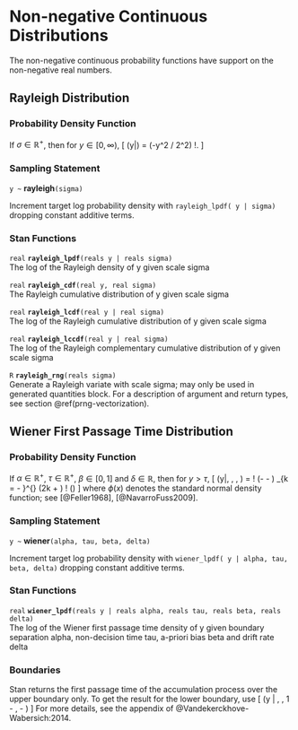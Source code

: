 # Non-negative Continuous Distributions

The non-negative continuous probability functions have support on the
non-negative real numbers.

## Rayleigh Distribution

### Probability Density Function

If $\sigma \in \mathbb{R}^+$, then for $y \in [0,\infty)$, \[
\text{Rayleigh}(y|\sigma) = \frac{y}{\sigma^2} \exp(-y^2 / 2\sigma^2)
\!. \]

### Sampling Statement

`y ~ ` **rayleigh**`(sigma)`

Increment target log probability density with `rayleigh_lpdf( y | sigma)`
dropping constant additive terms.
\index{{\tt \bfseries rayleigh}!sampling statement|hyperpage}

### Stan Functions

<!-- real; rayleigh_lpdf; (reals y | reals sigma); -->
\index{{\tt \bfseries rayleigh}!{\tt (reals y | reals sigma): real}|hyperpage}

`real` **`rayleigh_lpdf`**`(reals y | reals sigma)`<br>\newline
The log of the Rayleigh density of y given scale sigma

<!-- real; rayleigh_cdf; (real y, real sigma); -->
\index{{\tt \bfseries rayleigh}!{\tt (real y, real sigma): real}|hyperpage}

`real` **`rayleigh_cdf`**`(real y, real sigma)`<br>\newline
The Rayleigh cumulative distribution of y given scale sigma

<!-- real; rayleigh_lcdf; (real y | real sigma); -->
\index{{\tt \bfseries rayleigh}!{\tt (real y | real sigma): real}|hyperpage}

`real` **`rayleigh_lcdf`**`(real y | real sigma)`<br>\newline
The log of the Rayleigh cumulative distribution of y given scale sigma

<!-- real; rayleigh_lccdf; (real y | real sigma); -->
\index{{\tt \bfseries rayleigh}!{\tt (real y | real sigma): real}|hyperpage}

`real` **`rayleigh_lccdf`**`(real y | real sigma)`<br>\newline
The log of the Rayleigh complementary cumulative distribution of y
given scale sigma

<!-- R; rayleigh_rng; (reals sigma); -->
\index{{\tt \bfseries rayleigh}!{\tt (reals sigma): R}|hyperpage}

`R` **`rayleigh_rng`**`(reals sigma)`<br>\newline
Generate a Rayleigh variate with scale sigma; may only be used in
generated quantities block. For a description of argument and return
types, see section \@ref(prng-vectorization).

## Wiener First Passage Time Distribution

### Probability Density Function

If $\alpha \in \mathbb{R}^+$, $\tau \in \mathbb{R}^+$, $\beta \in [0,
1]$ and $\delta \in \mathbb{R}$, then for $y > \tau$, \[
\text{Wiener}(y|\alpha, \tau, \beta, \delta) =
\frac{\alpha^3}{(y-\tau)^{3/2}} \exp \! \left(- \delta \alpha \beta -
\frac{\delta^2(y-\tau)}{2}\right) \sum_{k = - \infty}^{\infty} (2k +
\beta) \phi \! \left(\frac{2k \alpha + \beta}{\sqrt{y - \tau}}\right)
\] where $\phi(x)$ denotes the standard normal density function;  see
[@Feller1968], [@NavarroFuss2009].

### Sampling Statement

`y ~ ` **wiener**`(alpha, tau, beta, delta)`

Increment target log probability density with `wiener_lpdf( y | alpha, tau, beta, delta)`
dropping constant additive terms.
\index{{\tt \bfseries wiener}!sampling statement|hyperpage}

### Stan Functions

<!-- real; wiener_lpdf; (reals y | reals alpha, reals tau, reals beta, reals delta); -->
\index{{\tt \bfseries wiener}!{\tt (reals y | reals alpha, reals tau, reals beta, reals delta): real}|hyperpage}

`real` **`wiener_lpdf`**`(reals y | reals alpha, reals tau, reals beta, reals delta)`<br>\newline
The log of the Wiener first passage time density of y given boundary
separation alpha, non-decision time tau, a-priori bias beta and drift
rate delta

### Boundaries

Stan returns the first passage time of the accumulation process over
the upper boundary only. To get the result for the lower boundary, use
\[ \text{wiener}(y | \alpha, \tau, 1 - \beta, - \delta) \] For more
details, see the appendix of @Vandekerckhove-Wabersich:2014.

